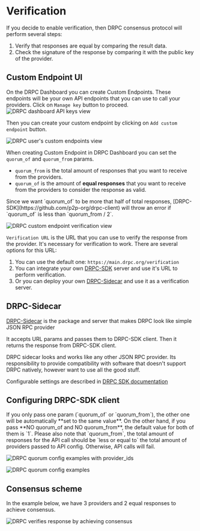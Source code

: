 
# Verification

If you decide to enable verification, then DRPC consensus protocol will perform several steps:

1. Verify that responses are equal by comparing the result data.
2. Check the signature of the response by comparing it with the public key of the provider.

## Custom Endpoint UI

On the DRPC Dashboard you can create Custom Endpoints. These endpoints will be your own API endpoints that you can use to call your providers.
Click on `Manage key` button to proceed.
![DRPC dashboard API keys view](./dashboard-api-keys.png)

Then you can create your custom endpoint by clicking on `Add custom endpoint` button.

![DRPC user's custom endpoints view](./dashboard-endpoints.png)

When creating Custom Endpoint in DRPC Dashboard you can set the `quorum_of` and `quorum_from` params.

- `quorum_from` is the total amount of responses that you want to receive from the providers.
- `quorum_of` is the amount of **equal responses** that you want to receive from the providers to consider the response as valid.

<Callout type="warning">
  Since we want `quorum_of` to be more that half of total responses,
  [DRPC-SDK](https://github.com/p2p-org/drpc-client) will throw an error if
  `quorum_of` is less than `quorum_from / 2`.
</Callout>

![DRPC custom endpoint verification view](./dashboard-endpoint-verification.png)

`Verification URL` is the URL that you can use to verify the response from the provider. It's necessary for verification to work.
There are several options for this URL:

1. You can use the default one: `https://main.drpc.org/verification`
2. You can integrate your own [DRPC-SDK](https://github.com/p2p-org/drpc-client) server and use it's URL to perform verification.
3. Or you can deploy your own [DRPC-Sidecar](https://github.com/p2p-org/drpc-sidecar) and use it as a verification server.

## DRPC-Sidecar

[DRPC-Sidecar](https://github.com/p2p-org/drpc-sidecar) is the package and server that makes DRPC look like simple JSON RPC provider

It accepts URL params and passes them to DRPC-SDK client. Then it returns the response from DRPC-SDK client.

DRPC sidecar looks and works like any other JSON RPC provider.
Its responsibility to provide compatibility with software that doesn't support DRPC natively, however want to use all the good stuff.

Configurable settings are described in [DRPC SDK documentation](https://p2p-org.github.io/drpc-client/modules.html#ProviderSettings)

## Configuring DRPC-SDK client

<Callout type="info">
  If you only pass one param (`quorum_of` or `quorum_from`), the other one will
  be automatically **set to the same value**. On the other hand, if you pass
  **NO quorum_of and NO quorum_from**, the default value for both of them is
  `1`.
</Callout>

<Callout type="warning">
  Please also note that `quorum_from`, the total amount of responses for the API
  call should be `less or equal to` the total amount of providers passed to API
  config. Otherwise, API calls will fail.
</Callout>

![DRPC quorum config examples with provider_ids](./quorum-config-providers-amount-examples.png)

![DRPC quorum config examples](./quorum-config-examples.png)

## Consensus scheme

In the example below, we have 3 providers and 2 equal responses to achieve consensus.

![DRPC verifies response by achieving consensus](./consensus-example-ok.png)
